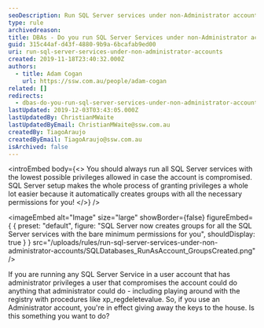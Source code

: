 ```yaml
---
seoDescription: Run SQL Server services under non-Administrator accounts to ensure security and prevent unauthorized access.
type: rule
archivedreason:
title: ​DBAs - Do you run SQL Server Services under non-Administrator accounts?
guid: 315c44af-d43f-4880-9b9a-6bcafab9ed00
uri: run-sql-server-services-under-non-administrator-accounts
created: 2019-11-18T23:40:32.000Z
authors:
  - title: Adam Cogan
    url: https://ssw.com.au/people/adam-cogan
related: []
redirects:
  - dbas-do-you-run-sql-server-services-under-non-administrator-accounts
lastUpdated: 2019-12-03T03:43:05.000Z
lastUpdatedBy: ChristianMWaite
lastUpdatedByEmail: ChristianMWaite@ssw.com.au
createdBy: TiagoAraujo
createdByEmail: TiagoAraujo@ssw.com.au
isArchived: false
---
```


<introEmbed
  body={<>
You should always run all SQL Server services with the lowest possible privileges allowed in case the account is compromised. SQL Server setup makes the whole process of granting privileges a whole lot easier because it automatically creates groups with all the necessary permissions for you!
  </>}
/>

<imageEmbed
  alt="Image"
  size="large"
  showBorder={false}
  figureEmbed={ {
    preset: "default",
    figure: "SQL Server now creates groups for all the SQL Server services with the bare minimum permissions for you",
    shouldDisplay: true
  } }
  src="/uploads/rules/run-sql-server-services-under-non-administrator-accounts/SQLDatabases_RunAsAccount_GroupsCreated.png"
/>

If you are running any SQL Server Service in a user account that has administrator privileges a user that compromises the account could do anything that administrator could do - including playing around with the registry with procedures like xp_regdeletevalue. So, if you use an Administrator account, you're in effect giving away the keys to the house. Is this something you want to do?
